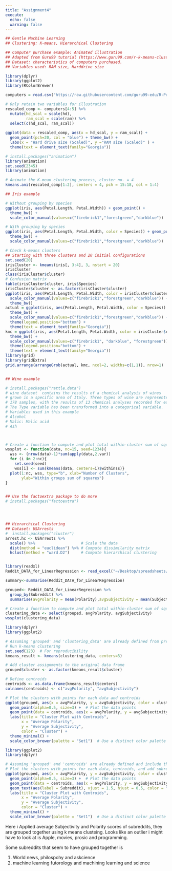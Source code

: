 ```yaml
---
title: "Assignment4"
execute:
  echo: false
  warning: false
---
```


```r

## Gentle Machine Learning
## Clustering: K-means, Hierarchical Clustering

## Computer purchase example: Animated illustration 
## Adapted from Guru99 tutorial (https://www.guru99.com/r-k-means-clustering.html)
## Dataset: characteristics of computers purchased.
## Variables used: RAM size, Harddrive size

library(dplyr)
library(ggplot2)
library(RColorBrewer)

computers = read.csv("https://raw.githubusercontent.com/guru99-edu/R-Programming/master/computers.csv") 

# Only retain two variables for illustration
rescaled_comp <- computers[4:5] %>%
  mutate(hd_scal = scale(hd),
         ram_scal = scale(ram)) %>%
  select(c(hd_scal, ram_scal))
        
ggplot(data = rescaled_comp, aes(x = hd_scal, y = ram_scal)) +
  geom_point(pch=20, col = "blue") + theme_bw() +
  labs(x = "Hard drive size (Scaled)", y ="RAM size (Scaled)" ) +
  theme(text = element_text(family="Georgia")) 

# install.packages("animation")
library(animation)
set.seed(2345)
library(animation)

# Animate the K-mean clustering process, cluster no. = 4
kmeans.ani(rescaled_comp[1:2], centers = 4, pch = 15:18, col = 1:4) 

## Iris example

# Without grouping by species
ggplot(iris, aes(Petal.Length, Petal.Width)) + geom_point() + 
  theme_bw() +
  scale_color_manual(values=c("firebrick1","forestgreen","darkblue"))

# With grouping by species
ggplot(iris, aes(Petal.Length, Petal.Width, color = Species)) + geom_point() + 
  theme_bw() +
  scale_color_manual(values=c("firebrick1","forestgreen","darkblue"))

# Check k-means clusters
## Starting with three clusters and 20 initial configurations
set.seed(20)
irisCluster <- kmeans(iris[, 3:4], 3, nstart = 20)
irisCluster
class(irisCluster$cluster)
# Confusion matrix
table(irisCluster$cluster, iris$Species)
irisCluster$cluster <- as.factor(irisCluster$cluster)
ggplot(iris, aes(Petal.Length, Petal.Width, color = irisCluster$cluster)) + geom_point() +
  scale_color_manual(values=c("firebrick1","forestgreen","darkblue")) +
  theme_bw()
actual = ggplot(iris, aes(Petal.Length, Petal.Width, color = Species)) + geom_point() + 
  theme_bw() +
  scale_color_manual(values=c("firebrick1","forestgreen","darkblue")) +
  theme(legend.position="bottom") +
  theme(text = element_text(family="Georgia")) 
kmc = ggplot(iris, aes(Petal.Length, Petal.Width, color = irisCluster$cluster)) + geom_point() +
  theme_bw() +
  scale_color_manual(values=c("firebrick1", "darkblue", "forestgreen")) +
  theme(legend.position="bottom") +
  theme(text = element_text(family="Georgia")) 
library(grid)
library(gridExtra)
grid.arrange(arrangeGrob(actual, kmc, ncol=2, widths=c(1,1)), nrow=1)


## Wine example

# install.packages("rattle.data")
# wine dataset  contains the results of a chemical analysis of wines 
# grown in a specific area of Italy. Three types of wine are represented in the 
# 178 samples, with the results of 13 chemical analyses recorded for each sample. 
# The Type variable has been transformed into a categorical variable.
# Variables used in this example
# Alcohol
# Malic: Malic acid
# Ash



# Create a function to compute and plot total within-cluster sum of square (withinss)
wssplot <- function(data, nc=15, seed=1234){
  wss <- (nrow(data)-1)*sum(apply(data,2,var))
  for (i in 2:nc){
    set.seed(seed)
    wss[i] <- sum(kmeans(data, centers=i)$withinss)}
  plot(1:nc, wss, type="b", xlab="Number of Clusters",
       ylab="Within groups sum of squares")
}


## Use the factoextra package to do more
# install.packages("factoextra")




## Hierarchical Clustering
## Dataset: USArrests
#  install.packages("cluster")
arrest.hc <- USArrests %>%
  scale() %>%                    # Scale the data
  dist(method = "euclidean") %>% # Compute dissimilarity matrix
  hclust(method = "ward.D2")     # Compute hierarchical clustering



```

```r

library(readxl)
Reddit_DATA_for_LinearRegression <- read_excel("~/Desktop/spreadsheets/Reddit_DATA_for LinearRegression.xlsx")

```

```r
summary<-summarise(Reddit_DATA_for_LinearRegression)

grouped<- Reddit_DATA_for_LinearRegression %>%
  group_by(Subreddit) %>%
  summarise(avgPolarity = mean(Polarity),avgSubjectivity = mean(Subjectivity))


```

```r
# Create a function to compute and plot total within-cluster sum of square (withinss)
clustering_data <- select(grouped, avgPolarity, avgSubjectivity)
wssplot(clustering_data)


```

```r
library(dplyr)
library(ggplot2)

# Assuming 'grouped' and 'clustering_data' are already defined from previous steps
# Run k-means clustering
set.seed(123)  # For reproducibility
kmeans_result <- kmeans(clustering_data, centers=3)

# Add cluster assignments to the original data frame
grouped$cluster <- as.factor(kmeans_result$cluster)

# Define centroids
centroids <- as.data.frame(kmeans_result$centers)
colnames(centroids) <- c("avgPolarity", "avgSubjectivity")

# Plot the clusters with points for each data and centroids
ggplot(grouped, aes(x = avgPolarity, y = avgSubjectivity, color = cluster)) +
  geom_point(alpha=0.5, size=3) +  # Plot the data points
  geom_point(data = centroids, aes(x = avgPolarity, y = avgSubjectivity), color = "black", size = 10, shape = 8) +  # Plot centroids
  labs(title = "Cluster Plot with Centroids",
       x = "Average Polarity",
       y = "Average Subjectivity",
       color = "Cluster") +
  theme_minimal() +
  scale_color_brewer(palette = "Set1")  # Use a distinct color palette


```

```r
library(ggplot2)
library(dplyr)

# Assuming 'grouped' and 'centroids' are already defined and include the required columns
# Plot the clusters with points for each data, centroids, and add subreddit labels
ggplot(grouped, aes(x = avgPolarity, y = avgSubjectivity, color = cluster)) +
  geom_point(alpha=0.5, size=3) +  # Plot the data points
  geom_point(data = centroids, aes(x = avgPolarity, y = avgSubjectivity), color = "black", size = 10, shape = 8) +  # Plot centroids
  geom_text(aes(label = Subreddit), vjust = 1.5, hjust = 0.5, color = "black", size = 3) +  # Add subreddit labels
  labs(title = "Cluster Plot with Centroids",
       x = "Average Polarity",
       y = "Average Subjectivity",
       color = "Cluster") +
  theme_minimal() +
  scale_color_brewer(palette = "Set1")  # Use a distinct color palette

```

Here i Applied average Subjectivity and Polarity scores of subreddits, they are grouped together using k means clusteing. Looks like an outlier i might have to look at is Apple, movies, prosic and programming.

Some subreddits that seem to have grouped together is

1.  World news, philospohy and askcience
2.  machine learning futorology and machining learning and science

